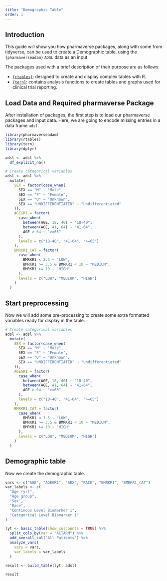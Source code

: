 ```yaml
---
title: "Demographic Table"
order: 1
---
```


## Introduction

This guide will show you how pharmaverse packages, along with some from tidyverse, can be used to create a Demographic table, using the `{pharmaverseadam}` `ADSL` data as an input.

The packages used with a brief description of their purpose are as follows:

* [`{rtables}`](https://roche.github.io/rtables/index.html): designed to create and display complex tables with R.
* [`{tern}`](https://insightsengineering.github.io/tern/main/index.html): contains analysis functions to create tables and graphs used for clinical trial reporting.

## Load Data and Required pharmaverse Package

After installation of packages, the first step is to load our pharmaverse packages and input data. Here, we are going to encode missing entries in a data frame `adsl`.

```r
library(pharmaverseadam)
library(rtables)
library(tern)
library(dplyr)

adsl <- adsl %>%
  df_explicit_na()

# Create categorical variables
adsl <- adsl %>%
  mutate(
    SEX = factor(case_when(
      SEX == "M" ~ "Male",
      SEX == "F" ~ "Female",
      SEX == "U" ~ "Unknown",
      SEX == "UNDIFFERENTIATED" ~ "Undifferentiated"
    )),
    AGEGR1 = factor(
      case_when(
        between(AGE, 18, 40) ~ "18-40",
        between(AGE, 41, 64) ~ "41-64",
        AGE > 64 ~ ">=65"
      ),
      levels = c("18-40", "41-64", ">=65")
    ),
    BMRKR1_CAT = factor(
      case_when(
        BMRKR1 < 3.5 ~ "LOW",
        BMRKR1 >= 3.5 & BMRKR1 < 10 ~ "MEDIUM",
        BMRKR1 >= 10 ~ "HIGH"
      ),
      levels = c("LOW", "MEDIUM", "HIGH")
    )
  )
```

## Start preprocessing

Now we will add some pre-processing to create some extra formatted variables ready for display in the table.

```r
# Create categorical variables
adsl <- adsl %>%
  mutate(
    SEX = factor(case_when(
      SEX == "M" ~ "Male",
      SEX == "F" ~ "Female",
      SEX == "U" ~ "Unknown",
      SEX == "UNDIFFERENTIATED" ~ "Undifferentiated"
    )),
    AGEGR1 = factor(
      case_when(
        between(AGE, 18, 40) ~ "18-40",
        between(AGE, 41, 64) ~ "41-64",
        AGE > 64 ~ ">=65"
      ),
      levels = c("18-40", "41-64", ">=65")
    ),
    BMRKR1_CAT = factor(
      case_when(
        BMRKR1 < 3.5 ~ "LOW",
        BMRKR1 >= 3.5 & BMRKR1 < 10 ~ "MEDIUM",
        BMRKR1 >= 10 ~ "HIGH"
      ),
      levels = c("LOW", "MEDIUM", "HIGH")
    )
  )
```

## Demographic table

Now we create the demographic table.

```r
vars <- c("AGE", "AGEGR1", "SEX", "RACE", "BMRKR1", "BMRKR1_CAT")
var_labels <- c(
  "Age (yr)",
  "Age group",
  "Sex",
  "Race",
  "Continous Level Biomarker 1",
  "Categorical Level Biomarker 1"
)

lyt <- basic_table(show_colcounts = TRUE) %>%
  split_cols_by(var = "ACTARM") %>%
  add_overall_col("All Patients") %>%
  analyze_vars(
    vars = vars,
    var_labels = var_labels
  )

result <- build_table(lyt, adsl)

result
```
